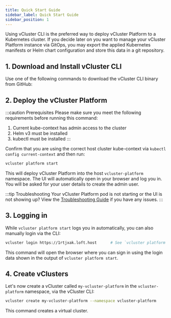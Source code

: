 ```yaml
---
title: Quick Start Guide
sidebar_label: Quick Start Guide
sidebar_position: 1
---
```




Using vCluster CLI is the preferred way to deploy vCluster Platform to a Kubernetes cluster. If you decide later
on you want to manage your vCluster Platform instance via GitOps, you may export the applied Kubernetes
manifests or Helm chart configuration and store this data in a git repository.

## 1. Download and Install vCluster CLI

Use one of the following commands to download the vCluster CLI binary from GitHub:

<InstallCLIPartial />

## 2. Deploy the vCluster Platform

:::caution Prerequisites
Please make sure you meet the following requirements
before running this command:
1. Current kube-context has admin access to the cluster
2. Helm v3 must be installed
3. kubectl must be installed
:::

Confirm that you are using the correct host cluster kube-context via `kubectl config current-context` and then run:

```bash
vcluster platform start
```
This will deploy vCluster Platform into the host `vcluster-platform` namespace.
The UI will automatically open in your browser and log you in. You will be asked for your user details to create the admin user.

:::tip Troubleshooting
Your vCluster Platform pod is not starting or the UI is not showing up? View the
[Troubleshooting Guide](../troubleshooting) if you have any
issues.
:::

## 3. Logging in

While `vcluster platform start` logs you in automatically, you can also manually login via the CLI:

```bash
vcluster login https://1rtjxak.loft.host      # See `vcluster platform start` output for login credentials and your actual sub-domain name (auto-generated).
```

This command will open the browser where you can sign in using the login data shown in the
output of `vcluster platform start`.


## 4. Create vClusters

Let's now create a vCluster called `my-vcluster-platform` in the `vcluster-platform` namespace, via the vCluster CLI:

```bash
vcluster create my-vcluster-platform --namespace vcluster-platform
```

This command creates a virtual cluster.
